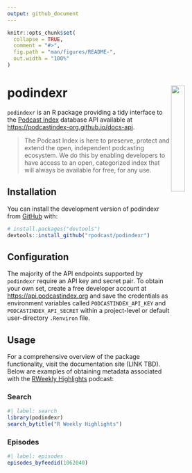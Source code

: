 ```yaml
---
output: github_document
---
```


<!-- README.md is generated from README.Rmd. Please edit that file -->

```r
knitr::opts_chunk$set(
  collapse = TRUE,
  comment = "#>",
  fig.path = "man/figures/README-",
  out.width = "100%"
)
```

# podindexr <img src='man/figures/logo.png' align="right" width="25%" min-width="120px"/>

<!-- badges: start -->
<!-- badges: end -->

`podindexr` is an R package providing a tidy interface to the [Podcast Index](https://podcastindex.org) database API available at <https://podcastindex-org.github.io/docs-api>. 

> The Podcast Index is here to preserve, protect and extend the open, independent podcasting ecosystem. We do this by enabling developers to have access to an open, categorized index that will always be available for free, for any use.

## Installation

You can install the development version of podindexr from [GitHub](https://github.com/) with:

``` r
# install.packages("devtools")
devtools::install_github("rpodcast/podindexr")
```

## Configuration

The majority of the API endpoints supported by `podindexr` require an API key and secret pair. To obtain your own set, create a free developer account at <https://api.podcastindex.org> and save the credentials as environment variables called `PODCASTINDEX_API_KEY` and `PODCASTINDEX_API_SECRET` within a project-level or default user-directory `.Renviron` file. 

## Usage

For a comprehensive overview of the package functionality, visit the documentation site (LINK TBD). Below are examples of obtaining metadata associated with the [RWeekly Highlights](https://rweekly.org) podcast:

### Search

```r
#| label: search
library(podindexr)
search_bytitle("R Weekly Highlights")
```

### Episodes

```r
#| label: episodes
episodes_byfeedid(1062040)
```

